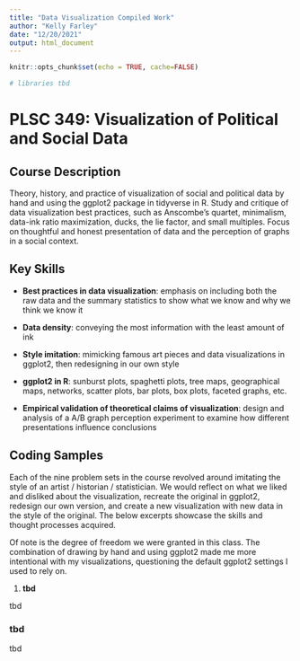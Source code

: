 ```yaml
---
title: "Data Visualization Compiled Work"
author: "Kelly Farley"
date: "12/20/2021"
output: html_document
---
```


```r
knitr::opts_chunk$set(echo = TRUE, cache=FALSE)
```

```r
# libraries tbd
```

# PLSC 349: Visualization of Political and Social Data

## Course Description

Theory, history, and practice of visualization of social and political data by hand and using the ggplot2 package in tidyverse in R. Study and critique of data visualization best practices, such as Anscombe's quartet, minimalism, data-ink ratio maximization, ducks, the lie factor, and small multiples. Focus on thoughtful and honest presentation of data and the perception of graphs in a social context.

## Key Skills

* **Best practices in data visualization**: emphasis on including both the raw data and the summary statistics to show what we know and why we think we know it

* **Data density**: conveying the most information with the least amount of ink

* **Style imitation**: mimicking famous art pieces and data visualizations in ggplot2, then redesigning in our own style

* **ggplot2 in R**: sunburst plots, spaghetti plots, tree maps, geographical maps, networks, scatter plots, bar plots, box plots, faceted graphs, etc.

* **Empirical validation of theoretical claims of visualization**: design and analysis of a A/B graph perception experiment to examine how different presentations influence conclusions

## Coding Samples

Each of the nine problem sets in the course revolved around imitating the style of an artist / historian / statistician. We would reflect on what we liked and disliked about the visualization, recreate the original in ggplot2, redesign our own version, and create a new visualization with new data in the style of the original. The below excerpts showcase the skills and thought processes acquired.

Of note is the degree of freedom we were granted in this class. The combination of drawing by hand and using ggplot2 made me more intentional with my visualizations, questioning the default ggplot2 settings I used to rely on.

1. **tbd**

tbd

### tbd

tbd